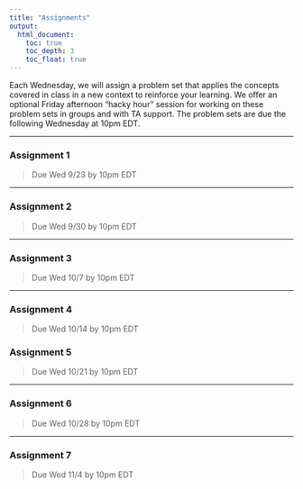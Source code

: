 ```yaml
---
title: "Assignments"
output: 
  html_document:
    toc: true
    toc_depth: 3
    toc_float: true
---
```


Each Wednesday, we will assign a problem set that applies the concepts covered in class in a new context to reinforce your learning. We offer an optional Friday afternoon “hacky hour” session for working on these problem sets in groups and with TA support. The problem sets are due the following Wednesday at 10pm EDT.  

***

### Assignment 1  
>Due Wed 9/23 by 10pm EDT  

***

### Assignment 2  
>Due Wed 9/30 by 10pm EDT

***

### Assignment 3  
>Due Wed 10/7 by 10pm EDT  

***

### Assignment 4  
>Due Wed 10/14 by 10pm EDT


### Assignment 5  
>Due Wed 10/21 by 10pm EDT  

***

### Assignment 6  
>Due Wed 10/28 by 10pm EDT

***

### Assignment 7  
>Due Wed 11/4 by 10pm EDT  
